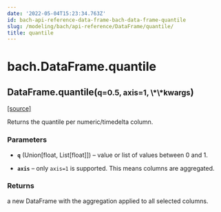 ```yaml
---
date: '2022-05-04T15:23:34.763Z'
id: bach-api-reference-data-frame-bach-data-frame-quantile
slug: /modeling/bach/api-reference/DataFrame/quantile/
title: quantile
---
```


# bach.DataFrame.quantile

<div className="method">

<h2 className="signature-method"><span className="additional-name">DataFrame.</span><span className="name">quantile(</span><small className="parameter-list"><span className="parameter" id="q">q=0.5</span>, <span className="parameter" id="axis">axis=1</span>, <span className="parameter" id="**">\*\*kwargs</span></small>)</h2>


&#8203;<span className="view-source">[[source]](https://github.com/objectiv/objectiv-analytics/blob/main/bach/bach/dataframe.py)</span>

<div className="content">

Returns the quantile per numeric/timedelta column.


### Parameters

* **`q`** (Union[float, List[float]]) – value or list of values between 0 and 1.


* **`axis`** – only `axis=1` is supported. This means columns are aggregated.





### Returns

a new DataFrame with the aggregation applied to all selected columns.



</div>


</div>
